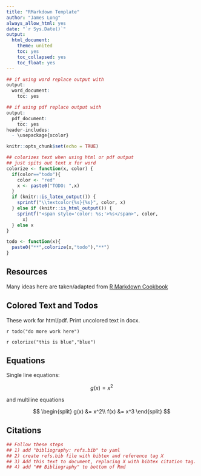 ```yaml
---
title: "RMarkdown Template"
author: "James Long"
always_allow_html: yes
date: "`r Sys.Date()`"
output:
  html_document:
    theme: united
    toc: yes
    toc_collapsed: yes
    toc_float: yes
---
```


```r
## if using word replace output with
output:
  word_document:
    toc: yes

## if using pdf replace output with
output:
  pdf_document:
    toc: yes
header-includes:
  - \usepackage{xcolor}
```

```r
knitr::opts_chunk$set(echo = TRUE)

## colorizes text when using html or pdf output
## just spits out text x for word
colorize <- function(x, color) {
  if(color=="todo"){
    color <- "red"
    x <- paste0("TODO: ",x)
  }
  if (knitr::is_latex_output()) {
    sprintf("\\textcolor{%s}{%s}", color, x)
  } else if (knitr::is_html_output()) {
    sprintf("<span style='color: %s;'>%s</span>", color, 
      x)
  } else x
}

todo <- function(x){
  paste0("**",colorize(x,"todo"),"**")
}

```

## Resources

Many ideas here are taken/adapted from [R Markdown Cookbook](https://bookdown.org/yihui/rmarkdown-cookbook/)

## Colored Text and Todos

These work for html/pdf. Print uncolored text in docx.

`r todo("do more work here")`

`r colorize("this is blue","blue")`

## Equations

Single line equations:

$$
g(x) = x^2
$$

and multiline equations

$$
\begin{split}
g(x) &= x^2\\
f(x) &= x^3
\end{split}
$$

## Citations

```r
## Follow these steps
## 1) add "bibliography: refs.bib" to yaml
## 2) create refs.bib file with bibtex and reference tag X
## 3) Add this text to document, replacing X with bibtex citation tag. "This is citation at end of sentence [@X]. @X is a very important paper."
## 4) add "## Bibliography" to bottom of Rmd
```


